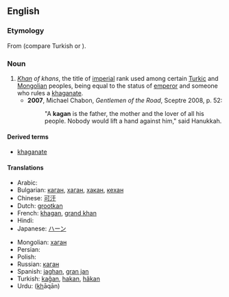 ==English==

===Etymology===
From {{etyl|otk}} {{term||tr=kaɣan}} (compare Turkish {{term|hakan}} or {{term|kağan}}).

===Noun===
{{en-noun}}

# ''[[khan|Khan]] of khans'', the title of [[imperial]] rank used among certain [[Turkic]] and [[Mongolian]] peoples, being equal to the status of [[emperor]] and someone who rules a [[khaganate]].
#* '''2007''', Michael Chabon, ''Gentlemen of the Road'', Sceptre 2008, p. 52:
#*: "A '''kagan''' is the father, the mother and the lover of all his people.  Nobody would lift a hand against him," said Hanukkah.

====Derived terms====
* [[khaganate]]

====Translations====
{{trans-top}}
* Arabic: {{t-|ar|خاقان|tr=khāqān|sc=Arab}}
* Bulgarian: [[каган]], [[хаган]], [[хакан]], [[кехан]]
* Chinese: [[可汗]]
* Dutch: [[grootkan]]
* French: [[khagan#French|khagan]], [[grand khan]]
* Hindi: {{t-|hi|ख़ाक़ान|m|tr=<u>kh</u>āqān|sc=Deva|xs=Hindi}}
* Japanese: [[ハーン]]
{{trans-mid}}
* Mongolian: [[хаган]]
* Persian: {{t-|fa|خاقان|tr=khāqān|sc=fa-Arab|xs=Persian}}
* Polish: {{t-|pl|kagan}}
* Russian: [[каган]] {{m}}
* Spanish: [[jaghan]], [[gran jan]]
* Turkish: [[kağan]], [[hakan]], [[hâkan]]
* Urdu: {{ur-Arab|[[خاقان]]}} (<u>kh</u>āqān) {{m}}
{{trans-bottom}}